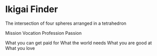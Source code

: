 # Ikigai Finder

The intersection of four spheres arranged in a tetrahedron

Mission
Vocation
Profession
Passion

What you can get paid for
What the world needs
What you are good at
What you love
